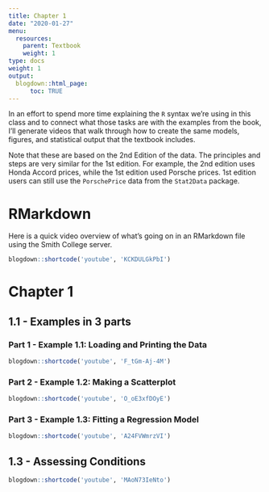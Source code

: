 ```yaml
---
title: Chapter 1
date: "2020-01-27"
menu:
  resources:
    parent: Textbook
    weight: 1
type: docs
weight: 1
output:
  blogdown::html_page:
      toc: TRUE
---
```


In an effort to spend more time explaining the `R` syntax we're using in this class and to connect what those tasks are with the examples from the book, I'll generate videos that walk through how to create the same models, figures, and statistical output that the textbook includes.

Note that these are based on the 2nd Edition of the data. The principles and steps are very similar for the 1st edition. For example, the 2nd edition uses Honda Accord prices, while the 1st edition used Porsche prices. 1st edition users can still use the `PorschePrice` data from the `Stat2Data` package.

# RMarkdown

Here is a quick video overview of what's going on in an  RMarkdown file using the Smith College server.

```r
blogdown::shortcode('youtube', 'KCKDULGkPbI')
```


# Chapter 1

## 1.1 - Examples in 3 parts

### Part 1 - Example 1.1: Loading and Printing the Data

```r
blogdown::shortcode('youtube', 'F_tGm-Aj-4M')
```


### Part 2 - Example 1.2: Making a Scatterplot

```r
blogdown::shortcode('youtube', 'O_oE3xfDOyE')
```

### Part 3 - Example 1.3: Fitting a Regression Model

```r
blogdown::shortcode('youtube', 'A24FVWmrzVI')
```

## 1.3 - Assessing Conditions

```r
blogdown::shortcode('youtube', 'MAoN73IeNto')
```
